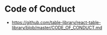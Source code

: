 
<Meta title="Introduction/Code of Conduct" />

# Code of Conduct

- https://github.com/table-library/react-table-library/blob/master/CODE_OF_CONDUCT.md